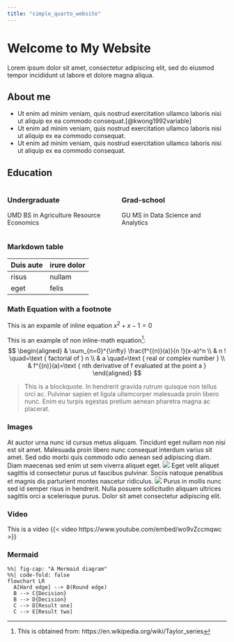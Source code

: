 ```yaml
---
title: "simple_quarto_website"
---
```


# Welcome to My Website
Lorem ipsum dolor sit amet, consectetur adipiscing elit, sed do eiusmod tempor incididunt ut labore et dolore magna aliqua.

## About me
- Ut enim ad minim veniam, quis nostrud exercitation ullamco laboris nisi ut aliquip ex ea commodo consequat.[@kwong1992variable]
- Ut enim ad minim veniam, quis nostrud exercitation ullamco laboris nisi ut aliquip ex ea commodo consequat. 
- Ut enim ad minim veniam, quis nostrud exercitation ullamco laboris nisi ut aliquip ex ea commodo consequat. 

## Education
:::: {.columns}
::: {.column width="50%"}
### Undergraduate

UMD BS in Agriculture Resource Economics

:::

::: {.column width="50%"}
### Grad-school

GU MS in Data Science and Analytics

:::
::::

### Markdown table
| Duis aute   | irure dolor |
| ----------- | ----------- |
| risus       | nullam      |
| eget        | felis       |

### Math Equation with a footnote
This is an expamle of inline equation $x^2 + x -1 = 0$

This is an example of non inline-math equation[^1]:
$$
\begin{aligned}
& \sum_{n=0}^{\infty} \frac{f^{(n)}(a)}{n !}(x-a)^n \\
& n ! \quad=\text { factorial of } n \\
& a \quad=\text { real or complex number } \\
& f^{(n)}(a)=\text { nth derivative of f evaluated at the point a }
\end{aligned}
$$ 

[^1]: This is obtained from: https://en.wikipedia.org/wiki/Taylor_series

> This is a blockquote.
> In hendrerit gravida rutrum quisque non tellus orci ac. Pulvinar sapien et ligula ullamcorper malesuada proin libero nunc. Enim eu turpis egestas pretium aenean pharetra magna ac placerat.

### Images
At auctor urna nunc id cursus metus aliquam. Tincidunt eget nullam non nisi est sit amet. Malesuada proin libero nunc consequat interdum varius sit amet. Sed odio morbi quis commodo odio aenean sed adipiscing diam. Diam maecenas sed enim ut sem viverra aliquet eget. 
![](images/2023-09-12-23-32-18.png)
Eget velit aliquet sagittis id consectetur purus ut faucibus pulvinar. Sociis natoque penatibus et magnis dis parturient montes nascetur ridiculus. 
![](images/2023-09-12-23-37-29.png)
Purus in mollis nunc sed id semper risus in hendrerit. Nulla posuere sollicitudin aliquam ultrices sagittis orci a scelerisque purus. Dolor sit amet consectetur adipiscing elit. 

### Video
This is a video
{{< video https://www.youtube.com/embed/wo9vZccmqwc >}}

### Mermaid
```mermaid
%%| fig-cap: "A Mermaid diagram"
%%| code-fold: false
flowchart LR
  A[Hard edge] --> B(Round edge)
  B --> C{Decision}
  B --> D{Decision}
  C --> D[Result one]
  C --> E[Result two]
```











